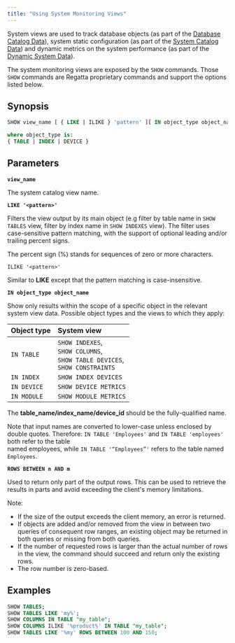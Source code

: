 ```yaml
---
title: "Using System Monitoring Views"
---
```


System views are used to track database objects (as part of the [Database Catalog Data](/sql/system-monitoring/database-catalog)), system static configuration (as part of the [System Catalog Data](/sql/system-monitoring/system-catalog)) and dynamic metrics on the system performance (as part of the [Dynamic System Data](/sql/system-monitoring/dynamic-system)).

The system monitoring views are exposed by the `SHOW` commands. Those `SHOW` commands are Regatta proprietary commands and support the options listed below.

## Synopsis

```sql
SHOW view_name [ { LIKE | ILIKE } 'pattern' ][ IN object_type object_name ] [ ROWS BETWEEN n AND m ]

where object_type is:
{ TABLE | INDEX | DEVICE }
```

## Parameters

**`view_name`**

The system catalog view name.

**`LIKE '<pattern>'`**

Filters the view output by its main object (e.g filter by table name in `SHOW TABLES` view, filter by index name in `SHOW INDEXES` view). The filter uses case-sensitive pattern matching, with the support of optional leading and/or trailing percent signs.

The percent sign (%) stands for sequences of zero or more characters.

`ILIKE '<pattern>'`

Similar to **LIKE** except that the pattern matching is case-insensitive.

**`IN object_type object_name`**

Show only results within the scope of a specific object in the relevant system view data.
Possible object types and the views to which they apply:

| Object type | System view                                                                              |
| :---------- | :--------------------------------------------------------------------------------------- |
| `IN TABLE`  | `SHOW INDEXES`,<br />`SHOW COLUMNS`, <br />`SHOW TABLE DEVICES`,<br />`SHOW CONSTRAINTS` |
| `IN INDEX`  | `SHOW INDEX DEVICES`                                                                     |
| `IN DEVICE` | `SHOW DEVICE METRICS`                                                                    |
| `IN MODULE` | `SHOW MODULE METRICS`                                                                    |

The **table_name/index_name/device_id** should be the fully-qualified name.

Note that input names are converted to lower-case unless enclosed by double quotes. Therefore: `IN TABLE 'Employees'` and `IN TABLE 'employees'` both refer to the table\
named employees, while `IN TABLE '“Employees”'` refers to the table named\
`Employees`.

**`ROWS BETWEEN n AND m`**

Used to return only part of the output rows. This can be used to retrieve the results in parts and
avoid exceeding the client's memory limitations.

Note:

- If the size of the output exceeds the client memory, an error is returned.
- If objects are added and/or removed from the view in between two queries of
  consequent row ranges, an existing object may be returned in both queries or missing
  from both queries.
- If the number of requested rows is larger than the actual number of rows in the view, the
  command should succeed and return only the existing rows.
- The row number is zero-based.

## Examples

```sql
SHOW TABLES;
SHOW TABLES LIKE 'my%';
SHOW COLUMNS IN TABLE "my_table";
SHOW COLUMNS ILIKE '%product%' IN TABLE "my_table";
SHOW TABLES LIKE '%my' ROWS BETWEEN 100 AND 150;
```